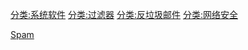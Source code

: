 [[分类:系统软件|分类:系统软件]]
[[分类:过滤器|分类:过滤器]]
[[分类:反垃圾邮件|分类:反垃圾邮件]]
[[分类:网络安全|分类:网络安全]]
[[Category:黑名單|Spam]]